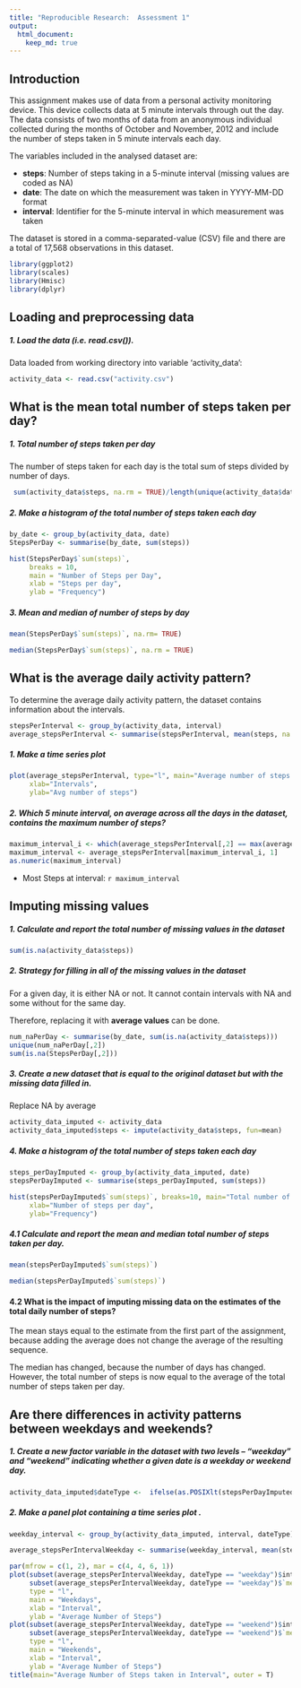 ```yaml
---
title: "Reproducible Research:  Assessment 1"
output: 
  html_document:
    keep_md: true
---
```



## Introduction

This assignment makes use of data from a personal activity monitoring device. This device collects data at 5 minute intervals through out the day. The data consists of two months of data from an anonymous individual collected during the months of October and November, 2012 and include the number of steps taken in 5 minute intervals each day.

The variables included in the analysed dataset are:

- **steps**: Number of steps taking in a 5-minute interval (missing values are coded as NA)
- **date**: The date on which the measurement was taken in YYYY-MM-DD format
- **interval**: Identifier for the 5-minute interval in which measurement was taken



The dataset is stored in a comma-separated-value (CSV) file and there are a total of 17,568 observations in this dataset.


````r
library(ggplot2)
library(scales)
library(Hmisc)
library(dplyr)
````

## Loading and preprocessing data

##### 1. Load the data (i.e. read.csv()).
Data loaded from working directory into variable 'activity_data':

````r
activity_data <- read.csv("activity.csv")
````

## What is the mean total number of steps taken per day?


##### 1. Total number of steps taken per day
The number of steps taken for each day is the total sum of steps divided by number of days.

```r
 sum(activity_data$steps, na.rm = TRUE)/length(unique(activity_data$date))
```

##### 2. Make a histogram of the total number of steps taken each day

````r
by_date <- group_by(activity_data, date)
StepsPerDay <- summarise(by_date, sum(steps))

hist(StepsPerDay$`sum(steps)`,
     breaks = 10,
     main = "Number of Steps per Day",
     xlab = "Steps per day",
     ylab = "Frequency")

````

##### 3. Mean and median of number of steps by day


```r
mean(StepsPerDay$`sum(steps)`, na.rm= TRUE)
```

```r
median(StepsPerDay$`sum(steps)`, na.rm = TRUE)
```


## What is the average daily activity pattern?
To determine the average daily activity pattern, the dataset contains information about the intervals.

```r
stepsPerInterval <- group_by(activity_data, interval)
average_stepsPerInterval <- summarise(stepsPerInterval, mean(steps, na.rm = TRUE))
```

##### 1. Make a time series plot

```r
plot(average_stepsPerInterval, type="l", main="Average number of steps per each Interval",
     xlab="Intervals",
     ylab="Avg number of steps")
```

##### 2. Which 5 minute interval, on average across all the days in the dataset, contains the maximum number of steps?

```r
maximum_interval_i <- which(average_stepsPerInterval[,2] == max(average_stepsPerInterval[,2]))
maximum_interval <- average_stepsPerInterval[maximum_interval_i, 1]
as.numeric(maximum_interval)
```

* Most Steps at interval: `r maximum_interval`


## Imputing missing values

##### 1. Calculate and report the total number of missing values in the dataset 
```r
sum(is.na(activity_data$steps))
```


##### 2. Strategy for filling in all of the missing values in the dataset

For a given day, it is either NA or not. It cannot contain intervals with NA and some without for the same day.

Therefore, replacing it with **average values** can be done.

```r
num_naPerDay <- summarise(by_date, sum(is.na(activity_data$steps)))
unique(num_naPerDay[,2])
sum(is.na(StepsPerDay[,2]))
````
##### 3. Create a new dataset that is equal to the original dataset but with the missing data filled in.

Replace NA by average

```r
activity_data_imputed <- activity_data
activity_data_imputed$steps <- impute(activity_data$steps, fun=mean)
````


##### 4. Make a histogram of the total number of steps taken each day 
```r
steps_perDayImputed <- group_by(activity_data_imputed, date)
stepsPerDayImputed <- summarise(steps_perDayImputed, sum(steps))

hist(stepsPerDayImputed$`sum(steps)`, breaks=10, main="Total number of steps (Replacing NA's)",
     xlab="Number of steps per day",
     ylab="Frequency")

````

##### 4.1 Calculate and report the mean and median total number of steps taken per day. 

```r
mean(stepsPerDayImputed$`sum(steps)`)
````

```r
median(stepsPerDayImputed$`sum(steps)`)
```
#### 4.2 What is the impact of imputing missing data on the estimates of the total daily number of steps?

The mean stays equal to the estimate from the first part of the assignment, because adding the average does not change the average of the resulting sequence.

The median has changed, because the number of days has changed. However, the total number of steps is now equal to the average of the total number of steps taken per day.

## Are there differences in activity patterns between weekdays and weekends?

##### 1. Create a new factor variable in the dataset with two levels – “weekday” and “weekend” indicating whether a given date is a weekday or weekend day.

```r
activity_data_imputed$dateType <-  ifelse(as.POSIXlt(stepsPerDayImputed$date)$wday %in% c(0,6), 'weekend', 'weekday')
```


##### 2. Make a panel plot containing a time series plot .

```r
weekday_interval <- group_by(activity_data_imputed, interval, dateType)

average_stepsPerIntervalWeekday <- summarise(weekday_interval, mean(steps))
```


```r
par(mfrow = c(1, 2), mar = c(4, 4, 6, 1))
plot(subset(average_stepsPerIntervalWeekday, dateType == "weekday")$interval,
     subset(average_stepsPerIntervalWeekday, dateType == "weekday")$`mean(steps)`,
     type = "l",
     main = "Weekdays",
     xlab = "Interval",
     ylab = "Average Number of Steps")
plot(subset(average_stepsPerIntervalWeekday, dateType == "weekend")$interval,
     subset(average_stepsPerIntervalWeekday, dateType == "weekend")$`mean(steps)`,
     type = "l",
     main = "Weekends",
     xlab = "Interval",
     ylab = "Average Number of Steps")
title(main="Average Number of Steps taken in Interval", outer = T)
```
